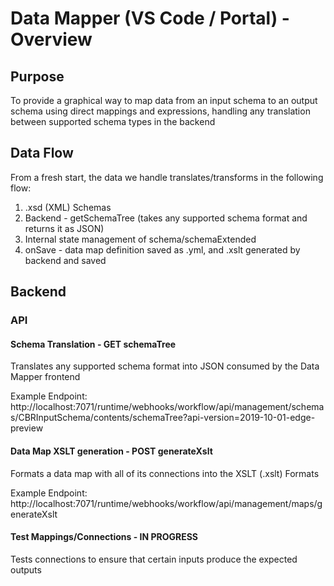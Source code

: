 
<Meta title="Docs/Data Mapper/Overview" />

# Data Mapper (VS Code / Portal) - Overview

## Purpose

To provide a graphical way to map data from an input schema to an output schema using direct mappings and expressions, handling any translation between supported schema types in the backend

## Data Flow

From a fresh start, the data we handle translates/transforms in the following flow:

1. .xsd (XML) Schemas
2. Backend - getSchemaTree (takes any supported schema format and returns it as JSON)
3. Internal state management of schema/schemaExtended
4. onSave - data map definition saved as .yml, and .xslt generated by backend and saved

## Backend

### API

#### Schema Translation - GET schemaTree

Translates any supported schema format into JSON consumed by the Data Mapper frontend

Example Endpoint: http://localhost:7071/runtime/webhooks/workflow/api/management/schemas/CBRInputSchema/contents/schemaTree?api-version=2019-10-01-edge-preview

#### Data Map XSLT generation - POST generateXslt

Formats a data map with all of its connections into the XSLT (.xslt) Formats

Example Endpoint: http://localhost:7071/runtime/webhooks/workflow/api/management/maps/generateXslt

#### Test Mappings/Connections - IN PROGRESS

Tests connections to ensure that certain inputs produce the expected outputs

